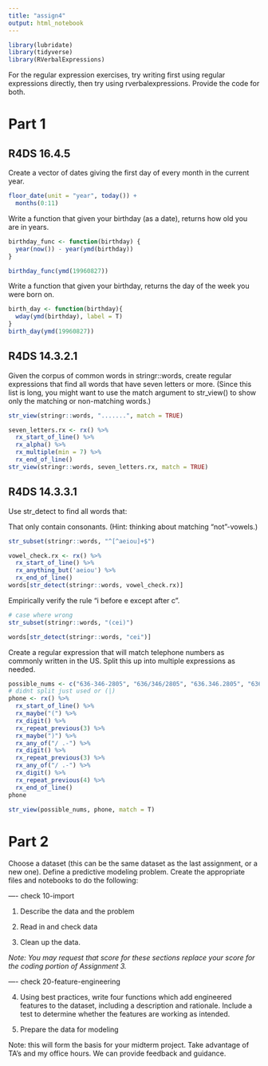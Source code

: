 ```yaml
---
title: "assign4"
output: html_notebook
---
```


```r
library(lubridate)
library(tidyverse)
library(RVerbalExpressions)
```


For the regular expression exercises, try writing first using regular expressions directly, then try using rverbalexpressions. Provide the code for both. 

# Part 1

## R4DS 16.4.5

Create a vector of dates giving the first day of every month in the current year. 

```r
floor_date(unit = "year", today()) +
  months(0:11)
```

Write a function that given your birthday (as a date), returns how old you are in years.

```r
birthday_func <- function(birthday) {
  year(now()) - year(ymd(birthday))
}

birthday_func(ymd(19960827))
```

Write a function that given your birthday, returns the day of the week you were born on. 

```r
birth_day <- function(birthday){
  wday(ymd(birthday), label = T)
}
birth_day(ymd(19960827))
```


## R4DS 14.3.2.1

Given the corpus of common words in stringr::words, create regular expressions that find all words that have seven letters or more. (Since this list is long, you might want to use the match argument to str_view() to show only the matching or non-matching words.)

```r
str_view(stringr::words, ".......", match = TRUE)

seven_letters.rx <- rx() %>%
  rx_start_of_line() %>% 
  rx_alpha() %>% 
  rx_multiple(min = 7) %>% 
  rx_end_of_line()
str_view(stringr::words, seven_letters.rx, match = TRUE)
```


## R4DS 14.3.3.1

Use str_detect to find all words that:

That only contain consonants. (Hint: thinking about matching “not”-vowels.)

```r
str_subset(stringr::words, "^[^aeiou]+$")

vowel_check.rx <- rx() %>% 
  rx_start_of_line() %>% 
  rx_anything_but('aeiou') %>% 
  rx_end_of_line()
words[str_detect(stringr::words, vowel_check.rx)]
```

Empirically verify the rule “i before e except after c”.

```r
# case where wrong
str_subset(stringr::words, "(cei)")

words[str_detect(stringr::words, "cei")]
```

Create a regular expression that will match telephone numbers as commonly written in the US. Split this up into multiple expressions as needed.

```r
possible_nums <- c("636-346-2805", "636/346/2805", "636.346.2805", "636 346 2805","(636) 346 2805", "(636)-346-2805")
# didnt split just used or (|)
phone <- rx() %>%
  rx_start_of_line() %>%
  rx_maybe("(") %>%
  rx_digit() %>%
  rx_repeat_previous(3) %>%
  rx_maybe(")") %>%
  rx_any_of("/ .-") %>%
  rx_digit() %>%
  rx_repeat_previous(3) %>%
  rx_any_of("/ .-") %>%
  rx_digit() %>%
  rx_repeat_previous(4) %>%
  rx_end_of_line() 
phone

str_view(possible_nums, phone, match = T)
```

# Part 2


Choose a dataset (this can be the same dataset as the last assignment, or a new one). Define a predictive modeling problem. Create the appropriate files and notebooks to do the following:

 ---- check 10-import

1. Describe the data and the problem

2. Read in and check data

2. Clean up the data. 

*Note: You may request that score for these sections replace your score for the coding portion of Assignment 3.*

 ---- check 20-feature-engineering

4. Using best practices, write four functions which add engineered features to the dataset, including a description and rationale. Include a test to determine whether the features are working as intended. 

5. Prepare the data for modeling

Note: this will form the basis for your midterm project. Take advantage of TA's and my office hours. We can provide feedback and guidance. 

